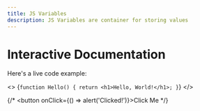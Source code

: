 ```yaml
---
title: JS Variables
description: JS Variables are container for storing values
---
```


# Interactive Documentation

Here's a live code example:

<>
  {`function Hello() {
    return <h1>Hello, World!</h1>;
  }`}
</>

{/* <button onClick={() => alert('Clicked!')}>Click Me</button> */}